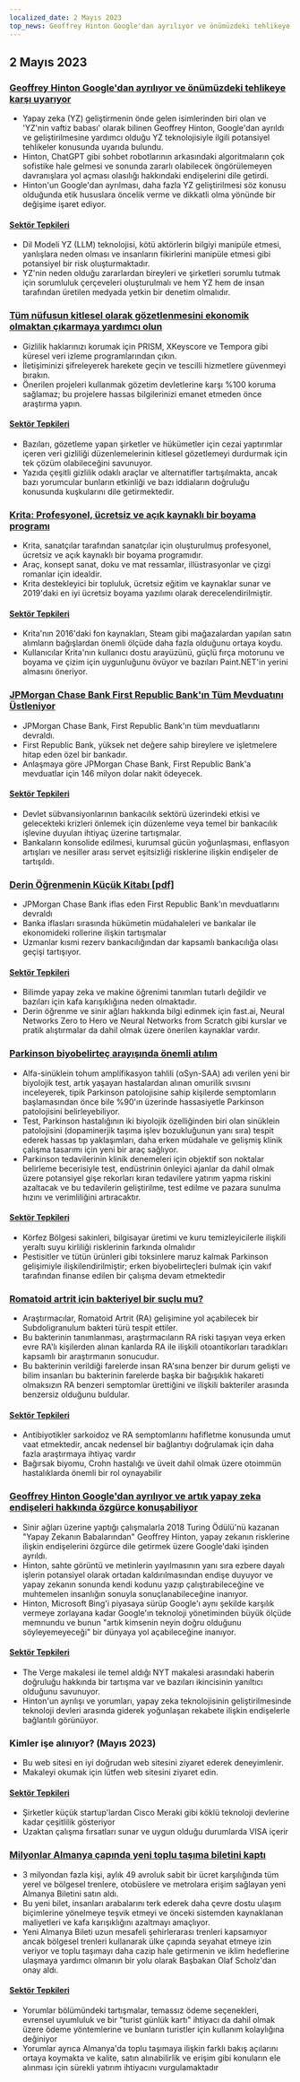 ```yaml
---
localized_date: 2 Mayıs 2023
top_news: Geoffrey Hinton Google'dan ayrılıyor ve önümüzdeki tehlikeye karşı uyarıyor
---
```




<CallToAction />

<Steps>

## 2 Mayıs 2023

### [Geoffrey Hinton Google'dan ayrılıyor ve önümüzdeki tehlikeye karşı uyarıyor](https://www.nytimes.com/2023/05/01/technology/ai-google-chatbot-engineer-quits-hinton.html)

- Yapay zeka (YZ) geliştirmenin önde gelen isimlerinden biri olan ve 'YZ'nin vaftiz babası' olarak bilinen Geoffrey Hinton, Google'dan ayrıldı ve geliştirilmesine yardımcı olduğu YZ teknolojisiyle ilgili potansiyel tehlikeler konusunda uyarıda bulundu.
- Hinton, ChatGPT gibi sohbet robotlarının arkasındaki algoritmaların çok sofistike hale gelmesi ve sonunda zararlı olabilecek öngörülemeyen davranışlara yol açması olasılığı hakkındaki endişelerini dile getirdi.
- Hinton'un Google'dan ayrılması, daha fazla YZ geliştirilmesi söz konusu olduğunda etik hususlara öncelik verme ve dikkatli olma yönünde bir değişime işaret ediyor.

#### [Sektör Tepkileri](http://news.ycombinator.com/item?id=35771104)

- Dil Modeli YZ (LLM) teknolojisi, kötü aktörlerin bilgiyi manipüle etmesi, yanlışlara neden olması ve insanların fikirlerini manipüle etmesi gibi potansiyel bir risk oluşturmaktadır.
- YZ'nin neden olduğu zararlardan bireyleri ve şirketleri sorumlu tutmak için sorumluluk çerçeveleri oluşturulmalı ve hem YZ hem de insan tarafından üretilen medyada yetkin bir denetim olmalıdır.

### [Tüm nüfusun kitlesel olarak gözetlenmesini ekonomik olmaktan çıkarmaya yardımcı olun](https://prism-break.org/en/)

- Gizlilik haklarınızı korumak için PRISM, XKeyscore ve Tempora gibi küresel veri izleme programlarından çıkın.
- İletişiminizi şifreleyerek harekete geçin ve tescilli hizmetlere güvenmeyi bırakın.
- Önerilen projeleri kullanmak gözetim devletlerine karşı %100 koruma sağlamaz; bu projelere hassas bilgilerinizi emanet etmeden önce araştırma yapın.

#### [Sektör Tepkileri](http://news.ycombinator.com/item?id=35772005)

- Bazıları, gözetleme yapan şirketler ve hükümetler için cezai yaptırımlar içeren veri gizliliği düzenlemelerinin kitlesel gözetlemeyi durdurmak için tek çözüm olabileceğini savunuyor.
- Yazıda çeşitli gizlilik odaklı araçlar ve alternatifler tartışılmakta, ancak bazı yorumcular bunların etkinliği ve bazı iddiaların doğruluğu konusunda kuşkularını dile getirmektedir.

### [Krita: Profesyonel, ücretsiz ve açık kaynaklı bir boyama programı](https://krita.org/en/)

- Krita, sanatçılar tarafından sanatçılar için oluşturulmuş profesyonel, ücretsiz ve açık kaynaklı bir boyama programıdır.
- Araç, konsept sanat, doku ve mat ressamlar, illüstrasyonlar ve çizgi romanlar için idealdir.
- Krita destekleyici bir topluluk, ücretsiz eğitim ve kaynaklar sunar ve 2019'daki en iyi ücretsiz boyama yazılımı olarak derecelendirilmiştir.

#### [Sektör Tepkileri](http://news.ycombinator.com/item?id=35771994)

- Krita'nın 2016'daki fon kaynakları, Steam gibi mağazalardan yapılan satın alımların bağışlardan önemli ölçüde daha fazla olduğunu ortaya koydu.
- Kullanıcılar Krita'nın kullanıcı dostu arayüzünü, güçlü fırça motorunu ve boyama ve çizim için uygunluğunu övüyor ve bazıları Paint.NET'in yerini almasını öneriyor.

### [JPMorgan Chase Bank First Republic Bank'ın Tüm Mevduatını Üstleniyor](https://www.fdic.gov/news/press-releases/2023/pr23034.html)

- JPMorgan Chase Bank, First Republic Bank'ın tüm mevduatlarını devraldı.
- First Republic Bank, yüksek net değere sahip bireylere ve işletmelere hitap eden özel bir bankadır.
- Anlaşmaya göre JPMorgan Chase Bank, First Republic Bank'a mevduatlar için 146 milyon dolar nakit ödeyecek.

#### [Sektör Tepkileri](http://news.ycombinator.com/item?id=35770048)

- Devlet sübvansiyonlarının bankacılık sektörü üzerindeki etkisi ve gelecekteki krizleri önlemek için düzenleme veya temel bir bankacılık işlevine duyulan ihtiyaç üzerine tartışmalar.
- Bankaların konsolide edilmesi, kurumsal gücün yoğunlaşması, enflasyon artışları ve nesiller arası servet eşitsizliği risklerine ilişkin endişeler de tartışıldı.

### [Derin Öğrenmenin Küçük Kitabı [pdf]](https://fleuret.org/public/lbdl.pdf)

- JPMorgan Chase Bank iflas eden First Republic Bank'ın mevduatlarını devraldı
- Banka iflasları sırasında hükümetin müdahaleleri ve bankalar ile ekonomideki rollerine ilişkin tartışmalar
- Uzmanlar kısmi rezerv bankacılığından dar kapsamlı bankacılığa olası geçişi tartışıyor.

#### [Sektör Tepkileri](http://news.ycombinator.com/item?id=35767789)

- Bilimde yapay zeka ve makine öğrenimi tanımları tutarlı değildir ve bazıları için kafa karışıklığına neden olmaktadır.
- Derin öğrenme ve sinir ağları hakkında bilgi edinmek için fast.ai, Neural Networks Zero to Hero ve Neural Networks from Scratch gibi kurslar ve pratik alıştırmalar da dahil olmak üzere önerilen kaynaklar vardır.

### [Parkinson biyobelirteç arayışında önemli atılım](https://www.michaeljfox.org/publication/michael-j-fox-foundation-announces-significant-breakthrough-search-parkinsons-biomarker)

- Alfa-sinüklein tohum amplifikasyon tahlili (αSyn-SAA) adı verilen yeni bir biyolojik test, artık yaşayan hastalardan alınan omurilik sıvısını inceleyerek, tipik Parkinson patolojisine sahip kişilerde semptomların başlamasından önce bile %90'ın üzerinde hassasiyetle Parkinson patolojisini belirleyebiliyor.
- Test, Parkinson hastalığının iki biyolojik özelliğinden biri olan sinüklein patolojisini (dopaminerjik taşıma işlev bozukluğunun yanı sıra) tespit ederek hassas tıp yaklaşımları, daha erken müdahale ve gelişmiş klinik çalışma tasarımı için yeni bir araç sağlıyor.
- Parkinson tedavilerinin klinik denemeleri için objektif son noktalar belirleme becerisiyle test, endüstrinin önleyici ajanlar da dahil olmak üzere potansiyel gişe rekorları kıran tedavilere yatırım yapma riskini azaltacak ve bu tedavilerin geliştirilme, test edilme ve pazara sunulma hızını ve verimliliğini artıracaktır.

#### [Sektör Tepkileri](http://news.ycombinator.com/item?id=35770563)

- Körfez Bölgesi sakinleri, bilgisayar üretimi ve kuru temizleyicilerle ilişkili yeraltı suyu kirliliği risklerinin farkında olmalıdır
- Pestisitler ve tütün ürünleri gibi toksinlere maruz kalmak Parkinson gelişimiyle ilişkilendirilmiştir; erken biyobelirteçleri bulmak için vakıf tarafından finanse edilen bir çalışma devam etmektedir

### [Romatoid artrit için bakteriyel bir suçlu mu?](https://www.the-scientist.com/news-opinion/a-bacterial-culprit-for-rheumatoid-arthritis-71088)

- Araştırmacılar, Romatoid Artrit (RA) gelişimine yol açabilecek bir Subdoligranulum bakteri türü tespit ettiler.
- Bu bakterinin tanımlanması, araştırmacıların RA riski taşıyan veya erken evre RA'lı kişilerden alınan kanlarda RA ile ilişkili otoantikorları taradıkları kapsamlı bir araştırmanın sonucudur.
- Bu bakterinin verildiği farelerde insan RA'sına benzer bir durum gelişti ve bilim insanları bu bakterinin farelerde başka bir bağışıklık hakareti olmaksızın RA benzeri semptomlar ürettiğini ve ilişkili bakteriler arasında benzersiz olduğunu buldular.

#### [Sektör Tepkileri](http://news.ycombinator.com/item?id=35775704)

- Antibiyotikler sarkoidoz ve RA semptomlarını hafifletme konusunda umut vaat etmektedir, ancak nedensel bir bağlantıyı doğrulamak için daha fazla araştırmaya ihtiyaç vardır
- Bağırsak biyomu, Crohn hastalığı ve üveit dahil olmak üzere otoimmün hastalıklarda önemli bir rol oynayabilir

### [Geoffrey Hinton Google'dan ayrılıyor ve artık yapay zeka endişeleri hakkında özgürce konuşabiliyor](https://www.theverge.com/2023/5/1/23706311/hinton-godfather-of-ai-threats-fears-warnings)

- Sinir ağları üzerine yaptığı çalışmalarla 2018 Turing Ödülü'nü kazanan "Yapay Zekanın Babalarından" Geoffrey Hinton, yapay zekanın risklerine ilişkin endişelerini özgürce dile getirmek üzere Google'daki işinden ayrıldı.
- Hinton, sahte görüntü ve metinlerin yayılmasının yanı sıra ezbere dayalı işlerin potansiyel olarak ortadan kaldırılmasından endişe duyuyor ve yapay zekanın sonunda kendi kodunu yazıp çalıştırabileceğine ve muhtemelen insanlığın sonuyla sonuçlanabileceğine inanıyor.
- Hinton, Microsoft Bing'i piyasaya sürüp Google'ı aynı şekilde karşılık vermeye zorlayana kadar Google'ın teknoloji yönetiminden büyük ölçüde memnundu ve bunun "artık kimsenin neyin doğru olduğunu söyleyemeyeceği" bir dünyaya yol açabileceğine inanıyor.

#### [Sektör Tepkileri](http://news.ycombinator.com/item?id=35771508)

- The Verge makalesi ile temel aldığı NYT makalesi arasındaki haberin doğruluğu hakkında bir tartışma var ve bazıları ikincisinin yanıltıcı olduğunu savunuyor.
- Hinton'un ayrılışı ve yorumları, yapay zeka teknolojisinin geliştirilmesinde teknoloji devleri arasında giderek yoğunlaşan rekabete ilişkin endişelerle bağlantılı görünüyor.

### Kimler işe alınıyor? (Mayıs 2023)

- Bu web sitesi en iyi doğrudan web sitesini ziyaret ederek deneyimlenir.
- Makaleyi okumak için lütfen web sitesini ziyaret edin.

#### [Sektör Tepkileri](http://news.ycombinator.com/item?id=35773707)

- Şirketler küçük startup'lardan Cisco Meraki gibi köklü teknoloji devlerine kadar çeşitlilik gösteriyor
- Uzaktan çalışma fırsatları sunar ve uygun olduğu durumlarda VISA içerir

### [Milyonlar Almanya çapında yeni toplu taşıma biletini kaptı](https://apnews.com/article/germany-public-transit-cheap-ticket-trains-metro-3d83f1a35ab8e3945b8034b9bd511c29)

- 3 milyondan fazla kişi, aylık 49 avroluk sabit bir ücret karşılığında tüm yerel ve bölgesel trenlere, otobüslere ve metrolara erişim sağlayan yeni Almanya Biletini satın aldı.
- Bu yeni bilet, insanları arabalarını terk ederek daha çevre dostu ulaşım biçimlerine yönelmeye teşvik etmeyi ve önceki sistemden kaynaklanan maliyetleri ve kafa karışıklığını azaltmayı amaçlıyor.
- Yeni Almanya Bileti uzun mesafeli şehirlerarası trenleri kapsamıyor ancak bölgesel trenleri kullanarak ülke çapında seyahat etmeye izin veriyor ve toplu taşımayı daha cazip hale getirmenin ve iklim hedeflerine ulaşmaya yardımcı olmanın bir yolu olarak Başbakan Olaf Scholz'dan onay aldı.

#### [Sektör Tepkileri](http://news.ycombinator.com/item?id=35770816)

- Yorumlar bölümündeki tartışmalar, temassız ödeme seçenekleri, evrensel uyumluluk ve bir "turist günlük kartı" ihtiyacı da dahil olmak üzere ödeme yöntemlerine ve bunların turistler için kullanım kolaylığına değiniyor
- Yorumlar ayrıca Almanya'da toplu taşımaya ilişkin farklı bakış açılarını ortaya koymakta ve kalite, satın alınabilirlik ve erişim gibi konuların ele alınması için sürekli yatırım ihtiyacını vurgulamaktadır

</Steps>
